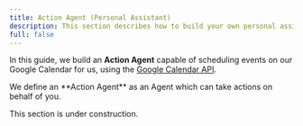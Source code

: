 ```yaml
---
title: Action Agent (Personal Assistant)
description: This section describes how to build your own personal assistant Agent with Upstreet and the Google Calendar API.
full: false
---
```

 
In this guide, we build an **Action Agent** capable of scheduling events on our Google Calendar for us, using the [Google Calendar API](https://developers.google.com/calendar/api/guides/overview).

<Callout>
We define an **Action Agent** as an Agent which can take actions on behalf of you.
</Callout>

<Callout type="warn">This section is under construction.</Callout>